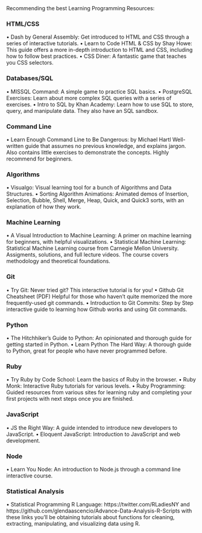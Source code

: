 Recommending the best Learning Programming Resources: 
<h3> HTML/CSS </h3>
•	Dash by General Assembly: Get introduced to HTML and CSS through a series of interactive tutorials.
•	Learn to Code HTML & CSS by Shay Howe: This guide offers a more in-depth introduction to HTML and CSS, including how to follow best practices.
•	CSS Diner: A fantastic game that teaches you CSS selectors.

<h3> Databases/SQL</h3>

•	MISSQL Command: A simple game to practice SQL basics.
•	PostgreSQL Exercises: Learn about more complex SQL queries with a series of exercises.
•	Intro to SQL by Khan Academy: Learn how to use SQL to store, query, and manipulate data. They also have an SQL sandbox.

<h3> Command Line </h3>
•	Learn Enough Command Line to Be Dangerous: by Michael Hartl
Well-written guide that assumes no previous knowledge, and explains jargon. Also contains little exercises to demonstrate the concepts. Highly recommend for beginners.

<h3> Algorithms</h3>
•	Visualgo: Visual learning tool for a bunch of Algorithms and Data Structures.
•	Sorting Algorithm Animations: Animated demos of Insertion, Selection, Bubble, Shell, Merge, Heap, Quick, and Quick3 sorts, with an explanation of how they work.

<h3> Machine Learning </h3>
•	A Visual Introduction to Machine Learning: A primer on machine learning for beginners, with helpful visualizations.
•	Statistical Machine Learning: Statistical Machine Learning course from Carnegie Mellon University. Assigments, solutions, and full lecture videos. The course covers methodology and theoretical foundations.

<h3> Git </h3>
•	Try Git: Never tried git? This interactive tutorial is for you!
•	Github Git Cheatsheet
(PDF) Helpful for those who haven't quite memorized the more frequently-used git commands.
•	Introduction to Git Commits: Step by Step interactive guide to learning how Github works and using Git commands.

<h3> Python </h3>
•	The Hitchhiker's Guide to Python: An opinionated and thorough guide for getting started in Python.
•	Learn Python The Hard Way: A thorough guide to Python, great for people who have never programmed before.

<h3> Ruby </h3>
•	Try Ruby by Code School: Learn the basics of Ruby in the browser.
•	Ruby Monk: Interactive Ruby tutorials for various levels.
•	Ruby Programming: Guided resources from various sites for learning ruby and completing your first projects with next steps once you are finished.

<h3> JavaScript </h3>
•	JS the Right Way: A guide intended to introduce new developers to JavaScript.
•	Eloquent JavaScript: Introduction to JavaScript and web development.

<h3> Node </h3>
•	Learn You Node:  An introduction to Node.js through a command line interactive course.

<h3> Statistical Analysis </h3>
•	Statistical Programming R Language: https://twitter.com/RLadiesNY and https://github.com/glendaascencio/Advance-Data-Analysis-R-Scripts with these links you'll be obtaining tutorials about functions for cleaning, extracting, manipulating, and visualizing data using R. 
